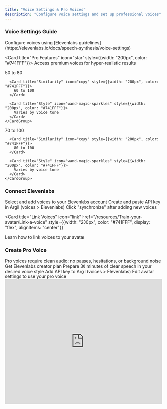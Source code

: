 ```yaml
---
title: "Voice Settings & Pro Voices"
description: "Configure voice settings and set up professional voices"
---
```


### Voice Settings Guide

<CardGroup cols={2}>
  <Card title="Voice Settings" icon="sliders" style={{width: "200px", color: "#741FFF"}}>
    Configure voices using [Elevenlabs guidelines](https://elevenlabs.io/docs/speech-synthesis/voice-settings)
  </Card>
  
  <Card title="Pro Features" icon="star" style={{width: "200px", color: "#741FFF"}}>
    Access premium voices for hyper-realistic results
  </Card>
</CardGroup>

<AccordionGroup>
  <Accordion title="Standard Voice Settings" defaultOpen={true}>
    <CardGroup cols={3}>
      <Card title="Stability" icon="gauge" style={{width: "200px", color: "#741FFF"}}>
        50 to 80
      </Card>
      
      <Card title="Similarity" icon="copy" style={{width: "200px", color: "#741FFF"}}>
        60 to 100
      </Card>
      
      <Card title="Style" icon="wand-magic-sparkles" style={{width: "200px", color: "#741FFF"}}>
        Varies by voice tone
      </Card>
    </CardGroup>
  </Accordion>

  <Accordion title="Pro Voice Settings" defaultOpen={false}>
    <CardGroup cols={3}>
      <Card title="Stability" icon="gauge" style={{width: "200px", color: "#741FFF"}}>
        70 to 100
      </Card>
      
      <Card title="Similarity" icon="copy" style={{width: "200px", color: "#741FFF"}}>
        80 to 100
      </Card>
      
      <Card title="Style" icon="wand-magic-sparkles" style={{width: "200px", color: "#741FFF"}}>
        Varies by voice tone
      </Card>
    </CardGroup>
  </Accordion>
</AccordionGroup>

### Connect Elevenlabs

<Steps>
  <Step title="Add Voices">
    Select and add voices to your Elevenlabs account
  </Step>
  
  <Step title="API Setup">
    Create and paste API key in Argil (voices > Elevenlabs)
  </Step>
  
  <Step title="Synchronize">
    Click "synchronize" after adding new voices
  </Step>
</Steps>

<Card 
  title="Link Voices" 
  icon="link" 
  href="/resources/Train-your-avatar/Link-a-voice"
  style={{width: "200px", color: "#741FFF", display: "flex", alignItems: "center"}}
>
  Learn how to link voices to your avatar
</Card>

### Create Pro Voice

<Warning>
  Pro voices require clean audio: no pauses, hesitations, or background noise
</Warning>

<Steps>
  <Step title="Subscribe">
    Get Elevenlabs creator plan
  </Step>
  
  <Step title="Record">
    Prepare 30 minutes of clear speech in your desired voice style
  </Step>
  
  <Step title="Connect">
    Add API key to Argil (voices > Elevenlabs)
  </Step>
  
  <Step title="Link">
    Edit avatar settings to use your pro voice
  </Step>
</Steps>

<iframe
  width="100%"
  height="400"
  src="https://www.loom.com/embed/f083b2f5b86f4971851d158009d60772?sid=bc9df527-2dba-45c1-bee7-dc81870770c7"
  frameBorder="0"
  allowFullScreen
  style={{
    borderRadius: "8px",
    marginTop: "16px",
    marginBottom: "16px"
  }}
/>

<Card 
  title="Voice Transformation" 
  icon="microphone-lines" 
  href="/resources/Features/voice-transformation"
  style={{width: "200px", color: "#741FFF", display: "flex", alignItems: "center"}}
>
  Learn about voice transformation features
</Card>
